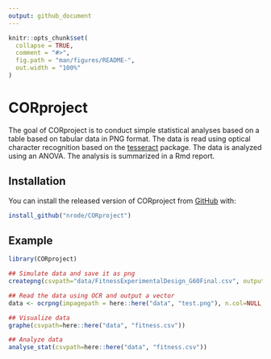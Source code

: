 ```yaml
---
output: github_document
---
```


<!-- README.md is generated from README.Rmd. Please edit that file -->

```r
knitr::opts_chunk$set(
  collapse = TRUE,
  comment = "#>",
  fig.path = "man/figures/README-",
  out.width = "100%"
)
```

# CORproject

<!-- badges: start -->
<!-- badges: end -->

The goal of CORproject is to conduct simple statistical analyses based on a table based on tabular data in PNG format. The data is read using optical character recognition based on the [tesseract](https://github.com/tesseract-ocr/tesseract) package. The data is analyzed using an ANOVA. The analysis is summarized in a Rmd report.

## Installation

You can install the released version of CORproject from [GitHub](https://github.com/nrode/CORproject) with:

``` r
install_github("nrode/CORproject")
```

## Example

```r
library(CORproject)

## Simulate data and save it as png
createpng(csvpath="data/FitnessExperimentalDesign_G60Final.csv", outputpng=here::here("data", "testnew.png"))

## Read the data using OCR and output a vector
data <- ocrpng(impagepath = here::here("data", "test.png"), n.col=NULL, lang="fra",  header=TRUE)

## Visualize data
graphe(csvpath=here::here("data", "fitness.csv"))

## Analyze data
analyse_stat(csvpath=here::here("data", "fitness.csv"))
```




